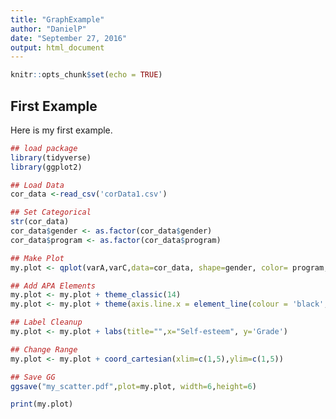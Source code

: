 ```yaml
---
title: "GraphExample"
author: "DanielP"
date: "September 27, 2016"
output: html_document
---
```


```r
knitr::opts_chunk$set(echo = TRUE)
```

## First Example

Here is my first example.
```r
## load package
library(tidyverse)
library(ggplot2)

## Load Data
cor_data <-read_csv('corData1.csv')

## Set Categorical
str(cor_data)
cor_data$gender <- as.factor(cor_data$gender)
cor_data$program <- as.factor(cor_data$program)

## Make Plot
my.plot <- qplot(varA,varC,data=cor_data, shape=gender, color= program, size=I(3))

## Add APA Elements
my.plot <- my.plot + theme_classic(14)
my.plot <- my.plot + theme(axis.line.x = element_line(colour = 'black', size=0.5, linetype='solid'), axis.line.y = element_line(colour = 'black', size = 0.5, linetype = 'solid'))

## Label Cleanup
my.plot <- my.plot + labs(title="",x="Self-esteem", y='Grade')

## Change Range
my.plot <- my.plot + coord_cartesian(xlim=c(1,5),ylim=c(1,5))

## Save GG
ggsave("my_scatter.pdf",plot=my.plot, width=6,height=6)

print(my.plot)

```

